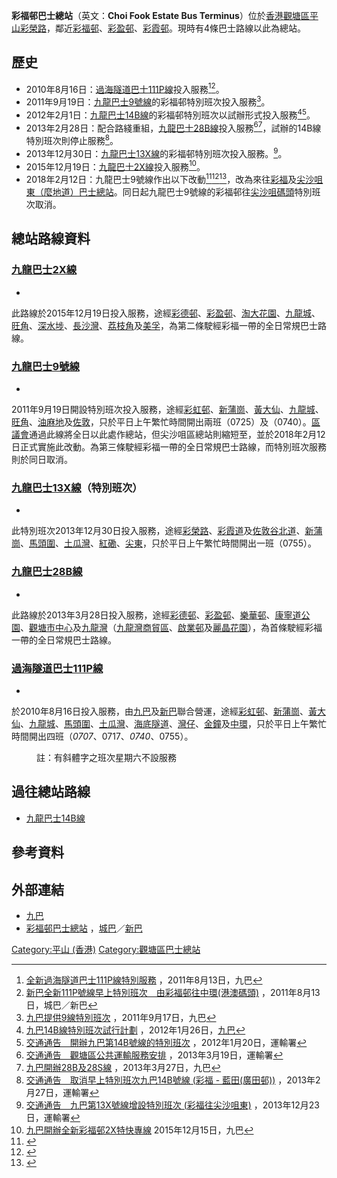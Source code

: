 {{Infobox HK Bus terminus
| image=ChoiFukBT_201304.JPG
| name=彩福邨巴士總站
| engname=Choi Fook Estate Bus Terminus
| district=[[觀塘區|觀塘區]]
| area=[[九巴|九巴]]<br>-[[啟業|啟業]]／[[麗晶花園|麗晶]]／[[坪石邨|坪石]]<br>[[新巴|新巴]]<br>-彩福／彩霞／彩盈
| street=[[彩榮路|彩榮路]][[彩福邨|彩福邨]]外
| coordinates={{Coord|22|19|43.2|N|114|13|2.3|E|display=inline,title}}
| opendate=2010年8月16日
| terminate=[[九巴|九巴]]<br>[[九龍巴士2X線|2X]]、[[九龍巴士9號線|9]]、[[九龍巴士13X線|13X]]（特別班次）、[[九龍巴士28B線|28B]]<br>[[過海隧道巴士|過海隧道巴士]]<br>[[過海隧道巴士111P線|111P]]
| via=
| feeder=
| nearbystreets=彩榮路等
| nearbysights=彩福邨、[[彩德邨|彩德邨]]、[[彩盈邨|彩盈邨]]、[[彩興苑|彩興苑]]、[[得寶花園|得寶花園]]、[[牛頭角市政大廈|牛頭角市政大廈]]、[[牛頭角政府合署|牛頭角政府合署]]、[[振華苑|振華苑]]、[[安基苑|安基苑]]、[[牛頭角公園|牛頭角公園]]、[[淘大花園|淘大花園]]、[[淘大商場|淘大商場]]、[[牛頭角上邨|牛頭角上邨]]、[[東九文化中心|東九文化中心]]、[[德福花園|德福花園]]、[[德福廣場|德福廣場]]、[[淘大工業村|淘大工業村]]、[[牛頭角下邨|牛頭角下邨]]、彩霞道休憩處、佐敦谷泳池、佐敦谷遊樂場、[[彩霞邨|彩霞邨]]、[[彩頤居|彩頤居]]等
| notes=
| alternative=
| bgcolor=red 
| fontcolor=white 
|}}

'''彩福邨巴士總站'''（英文：'''Choi Fook Estate Bus Terminus'''）位於[[香港|香港]][[觀塘區|觀塘區]][[平山_(香港)|平山]][[彩榮路|彩榮路]]，鄰近[[彩福邨|彩福邨]]、[[彩盈邨|彩盈邨]]、[[彩霞邨|彩霞邨]]。現時有4條巴士路線以此為總站。

==歷史==
*2010年8月16日：[[過海隧道巴士111P線|過海隧道巴士111P線]]投入服務<ref>[http://www.kmb.hk/tc/news/press/archives/news201008131055.html 全新過海隧道巴士111P線特別服務] {{Wayback|url=http://www.kmb.hk/tc/news/press/archives/news201008131055.html |date=20220423133811 }}，2011年8月13日，九巴</ref><ref>[http://www.nwstbus.com.hk/en/uploadedFiles/~CustomerNotice/13082010-CB.pdf 新巴全新111P號線早上特別班次　由彩福邨往中環(港澳碼頭)] {{Wayback|url=http://www.nwstbus.com.hk/en/uploadedFiles/~CustomerNotice/13082010-CB.pdf |date=20160304122420 }}，2011年8月13日，城巴／新巴</ref>。
*2011年9月19日：[[九龍巴士9號線|九龍巴士9號線]]的彩福邨特別班次投入服務<ref>[http://www.kmb.hk/tc/news/press/archives/news201109171446.html 九巴提供9線特別班次] {{Wayback|url=http://www.kmb.hk/tc/news/press/archives/news201109171446.html |date=20201102061528 }}，2011年9月17日，九巴</ref>。
*2012年2月1日：[[九龍巴士14B線|九龍巴士14B線]]的彩福邨特別班次以試辦形式投入服務<ref>[http://www.kmb.hk/tc/news/press/archives/news201201261567.html 九巴14B線特別班次試行計劃] {{Wayback|url=http://www.kmb.hk/tc/news/press/archives/news201201261567.html |date=20161003061151 }}，2012年1月26日，[[九巴|九巴]]</ref><ref>[http://www.td.gov.hk/tc/traffic_notices/index_id_28715.html 交通通告　開辦九巴第14B號線的特別班次] {{Wayback|url=http://www.td.gov.hk/tc/traffic_notices/index_id_28715.html |date=20160304192903 }}，2012年1月20日，運輸署</ref>。
*2013年2月28日：配合路綫重組，[[九龍巴士28B線|九龍巴士28B線]]投入服務<ref>[http://www.td.gov.hk/tc/traffic_notices/index_id_32986.html 交通通告　觀塘區公共運輸服務安排] {{Wayback|url=http://www.td.gov.hk/tc/traffic_notices/index_id_32986.html |date=20201021101844 }}，2013年3月19日，運輸署</ref><ref>[http://www.kmb.hk/tc/news/press/archives/news201303271853.html 九巴開辦28B及28S線] {{Wayback|url=http://www.kmb.hk/tc/news/press/archives/news201303271853.html |date=20190907074342 }}，2013年3月27日，九巴</ref>，試辦的14B線特別班次則停止服務<ref>[http://www.td.gov.hk/tc/traffic_notices/index_id_33103.html 交通通告　取消早上特別班次九巴14B號線 (彩福 - 藍田(廣田邨))] {{Wayback|url=http://www.td.gov.hk/tc/traffic_notices/index_id_33103.html |date=20220208090549 }}，2013年2月27日，運輸署</ref>。
*2013年12月30日：[[九龍巴士13X線|九龍巴士13X線]]的彩福邨特別班次投入服務。<ref>[http://www.td.gov.hk/tc/traffic_notices/index_id_36496.html 交通通告　九巴第13X號線增設特別班次 (彩福往尖沙咀東)] {{Wayback|url=http://www.td.gov.hk/tc/traffic_notices/index_id_36496.html |date=20220209013417 }}，2013年12月23日，運輸署</ref>。
*2015年12月19日：[[九龍巴士2X線|九龍巴士2X線]]投入服務<ref>[http://www.kmb.hk/tc/news/press/archives/news201512152311.html 九巴開辦全新彩福邨2X特快專線] {{Wayback|url=http://www.kmb.hk/tc/news/press/archives/news201512152311.html |date=20220211103106 }} 2015年12月15日，九巴</ref>。
*2018年2月12日：九龍巴士9號線作出以下改動<ref>{{Cite web |url=http://www.districtcouncils.gov.hk/ytm/doc/2016_2019/tc/committee_meetings_doc/TTHC/14832/YTM_TTHC_2018_09_TC.pdf |title=存档副本 |accessdate=2018-02-11 |archive-date=2018-02-07 |archive-url=https://web.archive.org/web/20180207005219/http://www.districtcouncils.gov.hk/ytm/doc/2016_2019/tc/committee_meetings_doc/TTHC/14832/YTM_TTHC_2018_09_TC.pdf |dead-url=no }}</ref><ref>{{Cite web |url=http://search.kmb.hk/KMBWebSite/AnnouncementPicture.ashx?url=1518157596_4428_0.jpg |title=九巴9號線宣傳單張（正面） |accessdate=2018-02-11 |archive-date=2018-02-10 |archive-url=https://web.archive.org/web/20180210235104/http://search.kmb.hk/KMBWebSite/AnnouncementPicture.ashx?url=1518157596_4428_0.jpg |dead-url=no }}</ref><ref>{{Cite web |url=http://search.kmb.hk/KMBWebSite/AnnouncementPicture.ashx?url=1518157686_1492_0.jpg |title=九巴9號線宣傳單張（背面） |accessdate=2018-02-11 |archive-date=2018-02-10 |archive-url=https://web.archive.org/web/20180210235017/http://search.kmb.hk/KMBWebSite/AnnouncementPicture.ashx?url=1518157686_1492_0.jpg |dead-url=no }}</ref>，改為來往[[彩福巴士總站|彩福]]及[[尖沙咀東（麼地道）巴士總站|尖沙咀東（麼地道）巴士總站]]。同日起九龍巴士9號線的彩福邨往[[尖沙咀碼頭巴士總站|尖沙咀碼頭]]特別班次取消。

==總站路線資料==
===[[九龍巴士2X線|九龍巴士2X線]]===
*{{HK Bus Route KLNT|2X|inline}}
此路線於2015年12月19日投入服務，途經[[彩德邨|彩德邨]]、[[彩盈邨|彩盈邨]]、[[淘大花園|淘大花園]]、[[九龍城|九龍城]]、[[旺角|旺角]]、[[深水埗|深水埗]]、[[長沙灣|長沙灣]]、[[荔枝角|荔枝角]]及[[美孚_(香港)|美孚]]，為第二條駛經彩福一帶的全日常規巴士路線。

===[[九龍巴士9號線|九龍巴士9號線]]===
*{{HK Bus Route KLNT|9|inline}}
2011年9月19日開設特別班次投入服務，途經[[彩虹邨|彩虹邨]]、[[新蒲崗|新蒲崗]]、[[黃大仙_(香港地方)|黃大仙]]、[[九龍城|九龍城]]、[[旺角|旺角]]、[[油麻地|油麻地]]及[[佐敦|佐敦]]，只於平日上午繁忙時間開出兩班（0725）及（0740）。[[區議會|區議會]]通過此線將全日以此處作總站，但尖沙咀區總站則縮短至{{pti|尖沙咀東（麼地道）}}，並於2018年2月12日正式實施此改動。為第三條駛經彩福一帶的全日常規巴士路線，而特別班次服務則於同日取消。

===[[九龍巴士13X線|九龍巴士13X線]]（特別班次）===
*{{HK Bus Route KLNT|13X|special}}
此特別班次2013年12月30日投入服務，途經[[彩榮路|彩榮路]]、[[彩霞道|彩霞道]]及[[佐敦谷北道|佐敦谷北道]]、[[新蒲崗|新蒲崗]]、[[馬頭圍|馬頭圍]]、[[土瓜灣|土瓜灣]]、[[紅磡|紅磡]]、[[尖東|尖東]]，只於平日上午繁忙時間開出一班（0755）。

===[[九龍巴士28B線|九龍巴士28B線]]===
*{{HK Bus Route KLNT|28B|inline}}
此路線於2013年3月28日投入服務，途經[[彩德邨|彩德邨]]、[[彩盈邨|彩盈邨]]、[[樂華邨|樂華邨]]、[[康寧道公園|康寧道公園]]、[[觀塘市中心|觀塘市中心]]及[[九龍灣|九龍灣]]（[[九龍灣商貿區|九龍灣商貿區]]、[[啟業邨|啟業邨]]及[[麗晶花園|麗晶花園]]），為首條駛經彩福一帶的全日常規巴士路線。

===[[過海隧道巴士111P線|過海隧道巴士111P線]]=== 
*{{HK Bus Route Cross Harbour|111P|inline}}
於2010年8月16日投入服務，由[[九巴|九巴]]及[[新巴|新巴]]聯合營運，途經[[彩虹邨|彩虹邨]]、[[新蒲崗|新蒲崗]]、[[黃大仙_(香港地方)|黃大仙]]、[[九龍城|九龍城]]、[[馬頭圍|馬頭圍]]、[[土瓜灣|土瓜灣]]、[[海底隧道_(香港)|海底隧道]]、[[灣仔|灣仔]]、[[金鐘|金鐘]]及[[中環|中環]]，只於平日上午繁忙時間開出四班（''0707''、0717、''0740''、0755）。
:註：有斜體字之班次星期六不設服務

==過往總站路線==
*[[九龍巴士14B線|九龍巴士14B線]]

==參考資料==
{{reflist}}

==外部連結==
*[http://www.kmb.hk 九巴] {{Wayback|url=http://www.kmb.hk/ |date=20121206050156 }}
*[http://www.nwstbus.com.hk/routes/busstop.aspx?intLangID=2&stopid=003289 彩福邨巴士總站] {{Wayback|url=http://www.nwstbus.com.hk/routes/busstop.aspx?intLangID=2&stopid=003289 |date=20160304122110 }}，[[城巴|城巴]]／[[新巴|新巴]]

{{香港觀塘區巴士總站列表}}

[[Category:平山_(香港)|Category:平山 (香港)]]
[[Category:觀塘區巴士總站|Category:觀塘區巴士總站]]